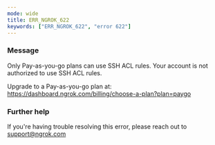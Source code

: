 ```yaml
---
mode: wide
title: ERR_NGROK_622
keywords: ["ERR_NGROK_622", "error 622"]
---
```



### Message

Only Pay-as-you-go plans can use SSH ACL rules.
Your account is not authorized to use SSH ACL rules.

Upgrade to a Pay-as-you-go plan at: https://dashboard.ngrok.com/billing/choose-a-plan?plan=paygo

<ErrorDetails />

### Further help

If you're having trouble resolving this error, please reach out to [support@ngrok.com](mailto:support@ngrok.com?subject=Help%20with%20ERR_NGROK_622)
